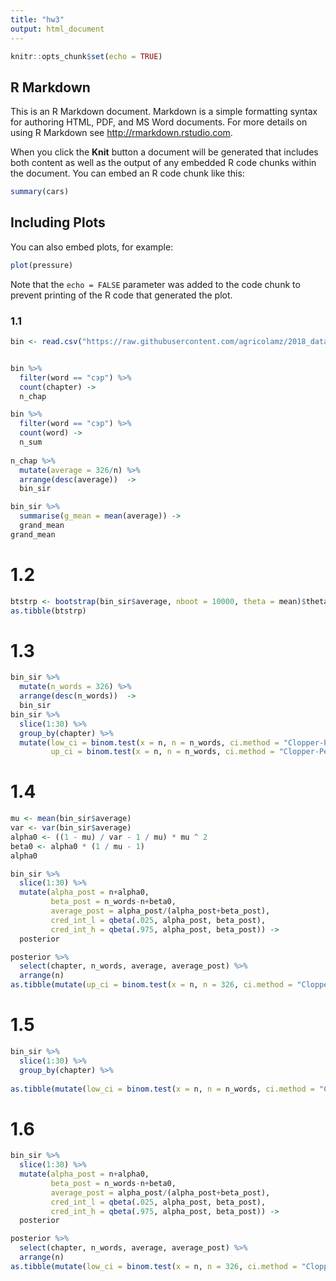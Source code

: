 ```yaml
---
title: "hw3"
output: html_document
---
```


```r
knitr::opts_chunk$set(echo = TRUE)
```

## R Markdown

This is an R Markdown document. Markdown is a simple formatting syntax for authoring HTML, PDF, and MS Word documents. For more details on using R Markdown see <http://rmarkdown.rstudio.com>.

When you click the **Knit** button a document will be generated that includes both content as well as the output of any embedded R code chunks within the document. You can embed an R code chunk like this:

```r
summary(cars)
```

## Including Plots

You can also embed plots, for example:

```r
plot(pressure)
```

Note that the `echo = FALSE` parameter was added to the code chunk to prevent printing of the R code that generated the plot.

### 1.1
```r

bin <- read.csv("https://raw.githubusercontent.com/agricolamz/2018_data_analysis_for_linguists/master/data/students/dariademk/hw3_binomial_ci/hw3_wodehouse.csv")


bin %>% 
  filter(word == "сэр") %>% 
  count(chapter) ->
  n_chap

bin %>% 
  filter(word == "сэр") %>% 
  count(word) ->
  n_sum
  
n_chap %>% 
  mutate(average = 326/n) %>% 
  arrange(desc(average))  ->
  bin_sir

bin_sir %>% 
  summarise(g_mean = mean(average)) ->
  grand_mean
grand_mean
```
# 1.2

```r
btstrp <- bootstrap(bin_sir$average, nboot = 10000, theta = mean)$thetastar
as.tibble(btstrp)
```
# 1.3
```r
bin_sir %>% 
  mutate(n_words = 326) %>% 
  arrange(desc(n_words))  ->
  bin_sir
bin_sir %>% 
  slice(1:30) %>% 
  group_by(chapter) %>% 
  mutate(low_ci = binom.test(x = n, n = n_words, ci.method = "Clopper-Pearson")$conf.int[1],
         up_ci = binom.test(x = n, n = n_words, ci.method = "Clopper-Pearson")$conf.int[2]) %>%
```
# 1.4
```r
mu <- mean(bin_sir$average)
var <- var(bin_sir$average)
alpha0 <- ((1 - mu) / var - 1 / mu) * mu ^ 2
beta0 <- alpha0 * (1 / mu - 1)
alpha0

bin_sir %>% 
  slice(1:30) %>%
  mutate(alpha_post = n+alpha0,
         beta_post = n_words-n+beta0,
         average_post = alpha_post/(alpha_post+beta_post),
         cred_int_l = qbeta(.025, alpha_post, beta_post),
         cred_int_h = qbeta(.975, alpha_post, beta_post)) ->
  posterior

posterior %>% 
  select(chapter, n_words, average, average_post) %>% 
  arrange(n)
as.tibble(mutate(up_ci = binom.test(x = n, n = 326, ci.method = "Clopper-Pearson")$conf.int[2]))
```
# 1.5
```r
bin_sir %>% 
  slice(1:30) %>% 
  group_by(chapter) %>% 
  
as.tibble(mutate(low_ci = binom.test(x = n, n = n_words, ci.method = "Clopper-Pearson")$conf.int[1]))
```
# 1.6
```r
bin_sir %>% 
  slice(1:30) %>%
  mutate(alpha_post = n+alpha0,
         beta_post = n_words-n+beta0,
         average_post = alpha_post/(alpha_post+beta_post),
         cred_int_l = qbeta(.025, alpha_post, beta_post),
         cred_int_h = qbeta(.975, alpha_post, beta_post)) ->
  posterior

posterior %>% 
  select(chapter, n_words, average, average_post) %>% 
  arrange(n)
as.tibble(mutate(low_ci = binom.test(x = n, n = 326, ci.method = "Clopper-Pearson")$conf.int[1]))
```
